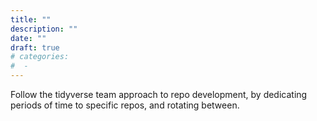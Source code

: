```yaml
---
title: ""
description: ""
date: ""
draft: true
# categories:
#  - 
---
```


Follow the tidyverse team approach to repo development, by dedicating periods of time to specific repos, and rotating between.

<!--TODO #34 Write a Why doc on Cyclical Workflow-->